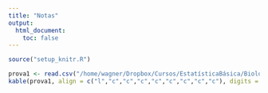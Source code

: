 ```yaml
---
title: "Notas"
output:
  html_document:
    toc: false
---
```


```r
source("setup_knitr.R")
```
```r
prova1 <- read.csv("/home/wagner/Dropbox/Cursos/EstatísticaBásica/BiologiaNOTURNO/Prova1NOTA.csv", header = TRUE)
kable(prova1, align = c("l","c","c","c","c","c","c","c","c"), digits = 2)
```
